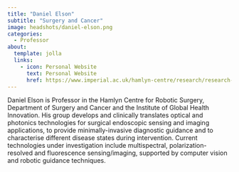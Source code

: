 ```yaml
---
title: "Daniel Elson"
subtitle: "Surgery and Cancer"
image: headshots/daniel-elson.png
categories:
  - Professor
about:
  template: jolla
  links:
    - icon: Personal Website
      text: Personal Website
      href: https://www.imperial.ac.uk/hamlyn-centre/research/research-groups/surgical-imaging-and-biophotonics/
---
```


Daniel Elson is Professor in the Hamlyn Centre for Robotic Surgery, Department of Surgery and Cancer and the Institute of Global Health Innovation. His group develops and clinically translates optical and photonics technologies for surgical endoscopic sensing and imaging applications, to provide minimally-invasive diagnostic guidance and to characterise different disease states during intervention. Current technologies under investigation include multispectral, polarization-resolved and fluorescence sensing/imaging, supported by computer vision and robotic guidance techniques. 

